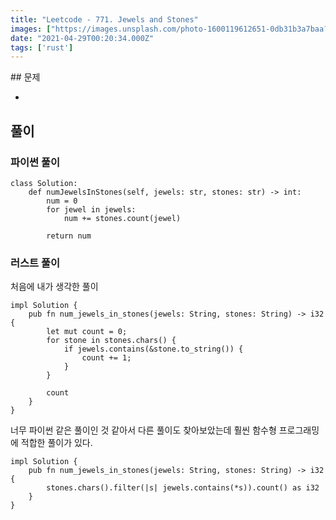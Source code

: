 ```yaml
---
title: "Leetcode - 771. Jewels and Stones"
images: ["https://images.unsplash.com/photo-1600119612651-0db31b3a7baa?crop=entropy&cs=tinysrgb&fit=max&fm=jpg&ixid=MnwxMTc3M3wwfDF8c2VhcmNofDV8fGpld2VsfGVufDB8fHx8MTYxOTY1NTY4Ng&ixlib=rb-1.2.1&q=80&w=2000"]
date: "2021-04-29T00:20:34.000Z"
tags: ['rust']
---
```


<TOCInline toc={props.toc} asDisclosure />
## 문제

* [](https://leetcode.com/problems/jewels-and-stones/)

## 풀이

### 파이썬 풀이

```
class Solution:
    def numJewelsInStones(self, jewels: str, stones: str) -> int:
        num = 0
        for jewel in jewels:
            num += stones.count(jewel)
            
        return num
```

### 러스트 풀이

처음에 내가 생각한 풀이

```
impl Solution {
    pub fn num_jewels_in_stones(jewels: String, stones: String) -> i32 {
        let mut count = 0;
        for stone in stones.chars() {
            if jewels.contains(&stone.to_string()) {
                count += 1;
            }
        }

        count
    }
}

```

너무 파이썬 같은 풀이인 것 같아서 다른 풀이도 찾아보았는데 훨씬 함수형 프로그래밍에 적합한 풀이가 있다.

```
impl Solution {
    pub fn num_jewels_in_stones(jewels: String, stones: String) -> i32 {
        stones.chars().filter(|s| jewels.contains(*s)).count() as i32
    }
}

```
